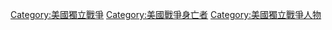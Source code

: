 [[Category:美國獨立戰爭|Category:美國獨立戰爭]]
[[Category:美國戰爭身亡者|Category:美國戰爭身亡者]]
[[Category:美國獨立戰爭人物|Category:美國獨立戰爭人物]]